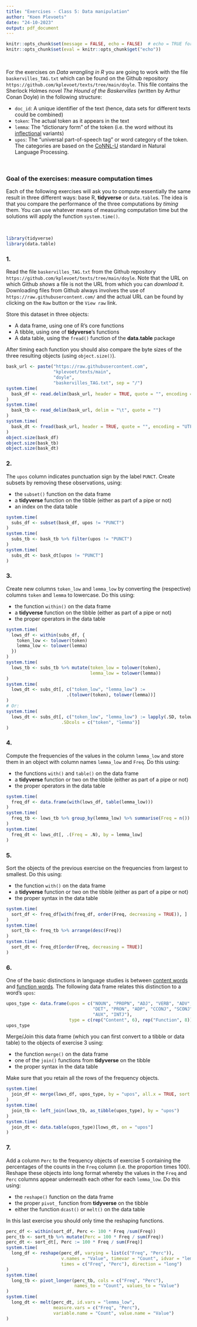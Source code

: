 ```yaml
---
title: "Exercises - Class 5: Data manipulation"
author: "Koen Plevoets"
date: "24-10-2023"
output: pdf_document
---
```


```r
knitr::opts_chunk$set(message = FALSE, echo = FALSE)  # echo = TRUE for Solution
knitr::opts_chunk$set(eval = knitr::opts_chunk$get("echo"))
```

&nbsp;

For the exercises on _Data wrangling in R_ you are going to work with the file `baskervilles_TAG.txt` which can be found on the Github repository `https://github.com/kplevoet/texts/tree/main/doyle`. This file contains the Sherlock Holmes novel _The Hound of the Baskervilles_ (written by Arthur Conan Doyle) in the following structure:

- `doc_id`: A unique identifier of the text (hence, data sets for different texts could be combined)
- `token`: The actual token as it appears in the text
- `lemma`: The "dictionary form" of the token (i.e. the word without its [inflectional](https://en.wikipedia.org/wiki/Inflection) variants)
- `upos`: The "universal part-of-speech tag" or word category of the token. The categories are based on the [CoNNL-U](https://universaldependencies.org/u/pos/index.html) standard in Natural Language Processing.

&nbsp;

### Goal of the exercises: measure computation times
Each of the following exercises will ask you to compute essentially the same result in three different ways: base R, **tidyverse** or `data.table`s. The idea is that you compare the performance of the three computations by _timing_ them. You can use whatever means of measuring computation time but the solutions will apply the function `system.time()`.

&nbsp;

```r
library(tidyverse)
library(data.table)
```

### 1.
Read the file `baskervilles_TAG.txt` from the Github repository \linebreak `https://github.com/kplevoet/texts/tree/main/doyle`. Note that the URL on which Github _shows_ a file is not the URL from which you can _download_ it. Downloading files from Github always involves the use of `https://raw.githubusercontent.com/` and the actual URL can be found by clicking on the `Raw` button or the `View raw` link.

Store this dataset in three objects:

- A data frame, using one of R's core functions
- A tibble, using one of **tidyverse**'s functions
- A data table, using the `fread()` function of the **data.table** package

After timing each function you should also compare the byte sizes of the three resulting objects (using `object.size()`).

```r
bask_url <- paste("https://raw.githubusercontent.com",
                  "kplevoet/texts/main",
                  "doyle",
                  "baskervilles_TAG.txt", sep = "/")
system.time(
  bask_df <- read.delim(bask_url, header = TRUE, quote = "", encoding = "UTF-8")
)
system.time(
  bask_tb <- read_delim(bask_url, delim = "\t", quote = "")
)
system.time(
  bask_dt <- fread(bask_url, header = TRUE, quote = "", encoding = "UTF-8")
)
object.size(bask_df)
object.size(bask_tb)
object.size(bask_dt)
```

### 2.
The `upos` column indicates punctuation sign by the label `PUNCT`. Create subsets by removing these observations, using:

- the `subset()` function on the data frame
- a **tidyverse** function on the tibble (either as part of a pipe or not)
- an index on the data table

```r
system.time(
  subs_df <- subset(bask_df, upos != "PUNCT")
)
system.time(
  subs_tb <- bask_tb %>% filter(upos != "PUNCT")
)
system.time(
  subs_dt <- bask_dt[upos != "PUNCT"]
)
```

### 3.
Create new columns `token_low` and `lemma_low` by converting the (respective) columns `token` and `lemma` to lowercase. Do this using:

- the function `within()` on the data frame
- a **tidyverse** function on the tibble (either as part of a pipe or not)
- the proper operators in the data table

```r
system.time(
  lows_df <- within(subs_df, {
    token_low <- tolower(token)
    lemma_low <- tolower(lemma)
  })
)
system.time(
  lows_tb <- subs_tb %>% mutate(token_low = tolower(token),
                                lemma_low = tolower(lemma))
)
system.time(
  lows_dt <- subs_dt[, c("token_low", "lemma_low") :=
                       .(tolower(token), tolower(lemma))]
)
# Or:
system.time(
  lows_dt <- subs_dt[, c("token_low", "lemma_low") := lapply(.SD, tolower),
                     .SDcols = c("token", "lemma")]
)
```

### 4.
Compute the frequencies of the values in the column `lemma_low` and store them in an object with column names `lemma_low` and `Freq`. Do this using:

- the functions `with()` and `table()` on the data frame
- a **tidyverse** function or two on the tibble (either as part of a pipe or not)
- the proper operators in the data table

```r
system.time(
  freq_df <- data.frame(with(lows_df, table(lemma_low)))
)
system.time(
  freq_tb <- lows_tb %>% group_by(lemma_low) %>% summarise(Freq = n())
)
system.time(
  freq_dt <- lows_dt[, .(Freq = .N), by = lemma_low]
)
```

### 5.
Sort the objects of the previous exercise on the frequencies from largest to smallest. Do this using:

- the function `with()` on the data frame
- a **tidyverse** function or two on the tibble (either as part of a pipe or not)
- the proper syntax in the data table

```r
system.time(
  sort_df <- freq_df[with(freq_df, order(Freq, decreasing = TRUE)), ]
)
system.time(
  sort_tb <- freq_tb %>% arrange(desc(Freq))
)
system.time(
  sort_dt <- freq_dt[order(Freq, decreasing = TRUE)]
)
```

### 6.
One of the basic distinctions in language studies is between [content words](https://en.wikipedia.org/wiki/Content_word) and [function words](https://en.wikipedia.org/wiki/Function_word). The following data frame relates this distinction to a word's `upos`:

```r
upos_type <- data.frame(upos = c("NOUN", "PROPN", "ADJ", "VERB", "ADV", "NUM",
                                 "DET", "PRON", "ADP", "CCONJ", "SCONJ", "PART",
                                 "AUX", "INTJ"),
                        type = c(rep("Content", 6), rep("Function", 8)))
upos_type
```

Merge/Join this data frame (which you can first convert to a tibble or data table) to the objects of exercise 3 using:

- the function `merge()` on the data frame
- one of the `join()` functions from **tidyverse** on the tibble
- the proper syntax in the data table

Make sure that you retain all the rows of the frequency objects.

```r
system.time(
  join_df <- merge(lows_df, upos_type, by = "upos", all.x = TRUE, sort = FALSE)
)
system.time(
  join_tb <- left_join(lows_tb, as_tibble(upos_type), by = "upos")
)
system.time(
  join_dt <- data.table(upos_type)[lows_dt, on = "upos"]
)
```

### 7.
Add a column `Perc` to the frequency objects of exercise 5 containing the percentages of the counts in the `Freq` column (i.e. the proportion times 100).
Reshape these objects into long format whereby the values in the `Freq` and `Perc` columns appear underneath each other for each `lemma_low`. Do this using:

- the `reshape()` function on the data frame
- the proper `pivot_` function from **tidyverse** on the tibble
- either the function `dcast()` or `melt()` on the data table

In this last exercise you should only time the reshaping functions.

```r
perc_df <- within(sort_df, Perc <- 100 * Freq /sum(Freq))
perc_tb <- sort_tb %>% mutate(Perc = 100 * Freq / sum(Freq))
perc_dt <- sort_dt[, Perc := 100 * Freq / sum(Freq)]
system.time(
  long_df <- reshape(perc_df, varying = list(c("Freq", "Perc")),
                     v.names = "Value", timevar = "Count", idvar = "lemma_low",
                     times = c("Freq", "Perc"), direction = "long")
)
system.time(
  long_tb <- pivot_longer(perc_tb, cols = c("Freq", "Perc"),
                          names_to = "Count", values_to = "Value")
)
system.time(
  long_dt <- melt(perc_dt, id.vars = "lemma_low",
                  measure.vars = c("Freq", "Perc"),
                  variable.name = "Count", value.name = "Value")
)
```
